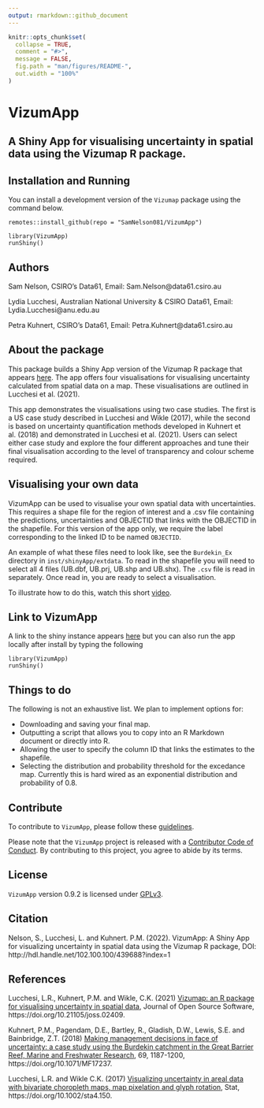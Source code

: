 ```yaml
---
output: rmarkdown::github_document
---
```




```r
knitr::opts_chunk$set(
  collapse = TRUE,
  comment = "#>",
  message = FALSE,
  fig.path = "man/figures/README-",
  out.width = "100%"
)
```

# VizumApp

## A Shiny App for visualising uncertainty in spatial data using the Vizumap R package. 


## Installation and Running

You can install a development version of the `Vizumap` package using the command below.

```
remotes::install_github(repo = "SamNelson081/VizumApp")

library(VizumApp)
runShiny()
```

## Authors 

Sam Nelson, CSIRO's Data61, Email: Sam.Nelson@data61.csiro.au

Lydia Lucchesi, Australian National University & CSIRO Data61,  Email: Lydia.Lucchesi@anu.edu.au

Petra Kuhnert, CSIRO's Data61, Email: Petra.Kuhnert@data61.csiro.au 

## About the package

This package builds a Shiny App version of the Vizumap R package that appears [here](https://github.com/lydialucchesi/Vizumap).  The app offers four visualisations for
visualising uncertainty calculated from spatial data on a map.  These visualisations are 
outlined in Lucchesi et al. (2021).

This app demonstrates the visualisations using two case studies.  The first is a US case study described in Lucchesi and Wikle (2017), while the second is based on uncertainty quantification methods developed in Kuhnert et al. (2018) and demonstrated in Lucchesi et al. (2021). Users can select either case study and explore the four different approaches and tune their final visualisation according to the level of transparency and colour scheme required.

## Visualising your own data

VizumApp can be used to visualise your own spatial data with uncertainties. This requires a shape file for the region of interest and a .csv file containing the predictions, uncertainties and OBJECTID that links with the OBJECTID in the shapefile. For this version of the app only, we require the label corresponding to the linked ID to be named `OBJECTID`. 

An example of what these files need to look like, see the `Burdekin_Ex` directory in `inst/shinyApp/extdata`.  To read in the shapefile you will need to select all 4 files (UB.dbf, UB.prj, UB.shp and UB.shx).  The `.csv` file is read in separately.  Once read in, you are ready to select a visualisation.

To illustrate how to do this, watch this short [video](https://youtu.be/LkX59z99Bo4). 

## Link to VizumApp

A link to the shiny instance appears [here](https://shiny.csiro.au/VizumApp/) but you can also run the app locally after install by typing the following
```
library(VizumApp)
runShiny()
```



## Things to do

The following is not an exhaustive list.  We plan to implement options for:

- Downloading and saving your final map.
- Outputting a script that allows you to copy into an R Markdown document or directly into R.
- Allowing the user to specify the column ID that links the estimates to the shapefile.
- Selecting the distribution and probability threshold for the excedance map.  Currently this is hard wired as an exponential distribution and probability of 0.8.


## Contribute

To contribute to `VizumApp`, please follow these [guidelines](CONTRIBUTING.md).

Please note that the `VizumApp` project is released with a [Contributor Code of Conduct](CONDUCT.md). By contributing to this project, you agree to abide by its terms.

## License

`VizumApp` version 0.9.2 is licensed under [GPLv3](LICENSE.md).

## Citation

Nelson, S., Lucchesi, L. and Kuhnert. P.M. (2022). VizumApp: A Shiny App for visualizing uncertainty in spatial data using the Vizumap R package, DOI: http://hdl.handle.net/102.100.100/439688?index=1


## References

Lucchesi, L.R., Kuhnert, P.M. and Wikle, C.K. (2021) [Vizumap: an R package for visualising uncertainty in spatial data](https://doi.org/10.21105/joss.02409), Journal of Open Source Software, https://doi.org/10.21105/joss.02409.

Kuhnert, P.M., Pagendam, D.E., Bartley, R., Gladish, D.W., Lewis, S.E. and Bainbridge, Z.T. (2018) [Making management decisions in face of uncertainty: a case study using the Burdekin catchment in the Great Barrier Reef, Marine and Freshwater Research](https://publications.csiro.au/publications/#publication/PIcsiro:EP168206), 69, 1187-1200, https://doi.org/10.1071/MF17237.

Lucchesi, L.R. and Wikle C.K. (2017) [Visualizing uncertainty in areal data with bivariate choropleth maps, map pixelation and glyph rotation](http://faculty.missouri.edu/~wiklec/LucchesiWikle2017Stat), Stat, https://doi.org/10.1002/sta4.150.

